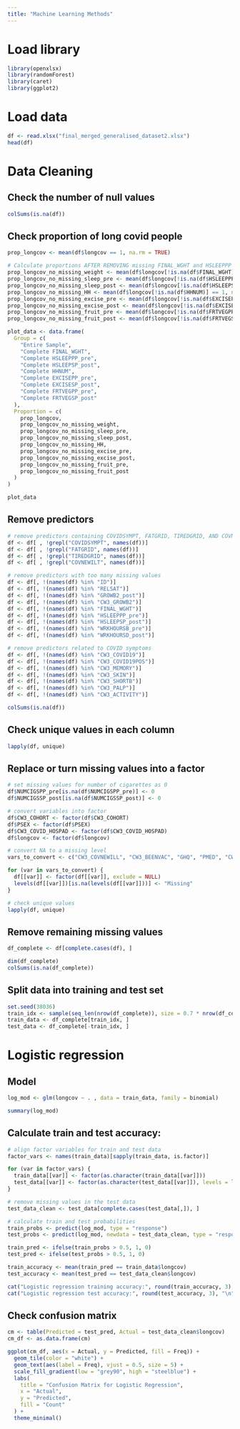```yaml
---
title: "Machine Learning Methods"
---
```


# Load library
```r
library(openxlsx)
library(randomForest)
library(caret)
library(ggplot2)
```

# Load data
```r
df <- read.xlsx("final_merged_generalised_dataset2.xlsx")
head(df)
```

# Data Cleaning

## Check the number of null values
```r
colSums(is.na(df))
```
## Check proportion of long covid people
```r
prop_longcov <- mean(df$longcov == 1, na.rm = TRUE)

# Calculate proportions AFTER REMOVING missing FINAL_WGHT and HSLEEPPP
prop_longcov_no_missing_weight <- mean(df$longcov[!is.na(df$FINAL_WGHT)] == 1, na.rm = TRUE)
prop_longcov_no_missing_sleep_pre <- mean(df$longcov[!is.na(df$HSLEEPPP_pre)] == 1, na.rm = TRUE)
prop_longcov_no_missing_sleep_post <- mean(df$longcov[!is.na(df$HSLEEPSP_post)] == 1, na.rm = TRUE)
prop_longcov_no_missing_HH <- mean(df$longcov[!is.na(df$HHNUM)] == 1, na.rm = TRUE)
prop_longcov_no_missing_excise_pre <- mean(df$longcov[!is.na(df$EXCISEPP_pre)] == 1, na.rm = TRUE)
prop_longcov_no_missing_excise_post <- mean(df$longcov[!is.na(df$EXCISESP_post)] == 1, na.rm = TRUE)
prop_longcov_no_missing_fruit_pre <- mean(df$longcov[!is.na(df$FRTVEGPP_pre)] == 1, na.rm = TRUE)
prop_longcov_no_missing_fruit_post <- mean(df$longcov[!is.na(df$FRTVEGSP_post)] == 1, na.rm = TRUE)

plot_data <- data.frame(
  Group = c(
    "Entire Sample",
    "Complete FINAL_WGHT",
    "Complete HSLEEPPP_pre",
    "Complete HSLEEPSP_post",
    "Complete HHNUM",
    "Complete EXCISEPP_pre",
    "Complete EXCISESP_post",
    "Complete FRTVEGPP_pre",
    "Complete FRTVEGSP_post"
  ),
  Proportion = c(
    prop_longcov,
    prop_longcov_no_missing_weight,
    prop_longcov_no_missing_sleep_pre,
    prop_longcov_no_missing_sleep_post,
    prop_longcov_no_missing_HH,
    prop_longcov_no_missing_excise_pre,
    prop_longcov_no_missing_excise_post,
    prop_longcov_no_missing_fruit_pre,
    prop_longcov_no_missing_fruit_post
  )
)

plot_data
```

## Remove predictors
```r
# remove predictors containing COVIDSYMPT, FATGRID, TIREDGRID, AND COVNEWILT
df <- df[ , !grepl("COVIDSYMPT", names(df))]
df <- df[ , !grepl("FATGRID", names(df))]
df <- df[ , !grepl("TIREDGRID", names(df))]
df <- df[ , !grepl("COVNEWILT", names(df))]

# remove predictors with too many missing values
df <- df[, !(names(df) %in% "ID")]
df <- df[, !(names(df) %in% "RELSAT")]
df <- df[, !(names(df) %in% "GROWB2_post")]
df <- df[, !(names(df) %in% "CW3_GROWB2")]
df <- df[, !(names(df) %in% "FINAL_WGHT")]
df <- df[, !(names(df) %in% "HSLEEPPP_pre")]
df <- df[, !(names(df) %in% "HSLEEPSP_post")]
df <- df[, !(names(df) %in% "WRKHOURSB_pre")]
df <- df[, !(names(df) %in% "WRKHOURSD_post")]

# remove predictors related to COVID symptoms
df <- df[, !(names(df) %in% "CW3_COVID19")]
df <- df[, !(names(df) %in% "CW3_COVID19POS")]
df <- df[, !(names(df) %in% "CW3_MEMORY")]
df <- df[, !(names(df) %in% "CW3_SKIN")]
df <- df[, !(names(df) %in% "CW3_SHORTB")]
df <- df[, !(names(df) %in% "CW3_PALP")]
df <- df[, !(names(df) %in% "CW3_ACTIVITY")]

colSums(is.na(df))
```

## Check unique values in each column
```r
lapply(df, unique)
```

## Replace or turn missing values into a factor
```r
# set missing values for number of cigarettes as 0
df$NUMCIGSPP_pre[is.na(df$NUMCIGSPP_pre)] <- 0
df$NUMCIGSSP_post[is.na(df$NUMCIGSSP_post)] <- 0

# convert variables into factor
df$CW3_COHORT <- factor(df$CW3_COHORT)
df$PSEX <- factor(df$PSEX)
df$CW3_COVID_HOSPAD <- factor(df$CW3_COVID_HOSPAD)
df$longcov <- factor(df$longcov)

# convert NA to a missing level
vars_to_convert <- c("CW3_COVNEWILL", "CW3_BEENVAC", "GHQ", "PMED", "CW3_ECONACTIVITYB2", "GHQPRECOVID_pre", "LLI_17_pre", "OUTDOORS_4_pre", "FINANCIALMANB_pre", "ECONACTIVITYB_pre", "SMOKING_pre", "VAPE_pre", "ALDRPP_pre", "FINANCIALMAND_post", "ECONACTIVITYD_post", "VAPESP_post", "ALDRSP_post", "SATN_post", "MHNOW_post")

for (var in vars_to_convert) {
  df[[var]] <- factor(df[[var]], exclude = NULL)
  levels(df[[var]])[is.na(levels(df[[var]]))] <- "Missing"
}

# check unique values
lapply(df, unique)
```

## Remove remaining missing values
```r
df_complete <- df[complete.cases(df), ]

dim(df_complete)
colSums(is.na(df_complete))
```

## Split data into training and test set
```r
set.seed(38036)
train_idx <- sample(seq_len(nrow(df_complete)), size = 0.7 * nrow(df_complete))
train_data <- df_complete[train_idx, ]
test_data <- df_complete[-train_idx, ]
```

# Logistic regression

## Model
```r
log_mod <- glm(longcov ~ . , data = train_data, family = binomial)

summary(log_mod)
```

## Calculate train and test accuracy:
```r
# align factor variables for train and test data
factor_vars <- names(train_data)[sapply(train_data, is.factor)]

for (var in factor_vars) {
  train_data[[var]] <- factor(as.character(train_data[[var]]))
  test_data[[var]] <- factor(as.character(test_data[[var]]), levels = levels(train_data[[var]]))
}

# remove missing values in the test data
test_data_clean <- test_data[complete.cases(test_data[,]), ]

# calculate train and test probabilities
train_probs <- predict(log_mod, type = "response")
test_probs <- predict(log_mod, newdata = test_data_clean, type = "response")

train_pred <- ifelse(train_probs > 0.5, 1, 0)
test_pred <- ifelse(test_probs > 0.5, 1, 0)

train_accuracy <- mean(train_pred == train_data$longcov)
test_accuracy <- mean(test_pred == test_data_clean$longcov)

cat("Logistic regression training accuracy:", round(train_accuracy, 3), "\n")
cat("Logistic regression test accuracy:", round(test_accuracy, 3), "\n")
```

## Check confusion matrix
```r
cm <- table(Predicted = test_pred, Actual = test_data_clean$longcov)
cm_df <- as.data.frame(cm)

ggplot(cm_df, aes(x = Actual, y = Predicted, fill = Freq)) +
  geom_tile(color = "white") +
  geom_text(aes(label = Freq), vjust = 0.5, size = 5) +
  scale_fill_gradient(low = "grey90", high = "steelblue") +
  labs(
    title = "Confusion Matrix for Logistic Regression",
    x = "Actual",
    y = "Predicted",
    fill = "Count"
  ) +
  theme_minimal()
```
